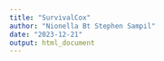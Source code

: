 ```yaml
---
title: "SurvivalCox"
author: "Nionella Bt Stephen Sampil"
date: "2023-12-21"
output: html_document
---
```


